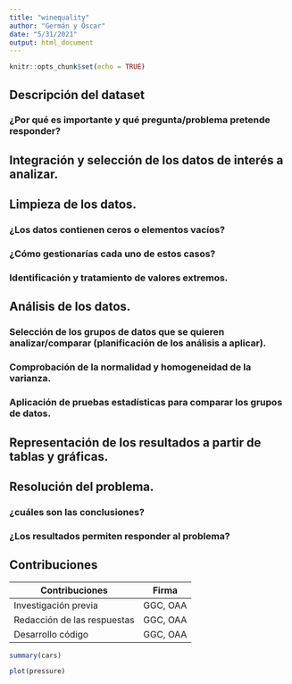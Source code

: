 ```yaml
---
title: "winequality"
author: "Germán y Óscar"
date: "5/31/2021"
output: html_document
---
```


```r
knitr::opts_chunk$set(echo = TRUE)
```

## Descripción del dataset 

### ¿Por qué es importante y qué pregunta/problema pretende responder?

## Integración y selección de los datos de interés a analizar.

## Limpieza de los datos.

### ¿Los datos contienen ceros o elementos vacíos?

### ¿Cómo gestionarías cada uno de estos casos?

### Identificación y tratamiento de valores extremos.

## Análisis de los datos.

### Selección de los grupos de datos que se quieren analizar/comparar (planificación de los análisis a aplicar).

### Comprobación de la normalidad y homogeneidad de la varianza.

### Aplicación de pruebas estadísticas para comparar los grupos de datos.

## Representación de los resultados a partir de tablas y gráficas.

## Resolución del problema.

### ¿cuáles son las conclusiones?

### ¿Los resultados permiten responder al problema?

## Contribuciones

| Contribuciones              | Firma    |
|-----------------------------|----------|
| Investigación previa        | GGC, OAA |
| Redacción de las respuestas | GGC, OAA |
| Desarrollo código           | GGC, OAA |

```r
summary(cars)
```


```r
plot(pressure)
```


